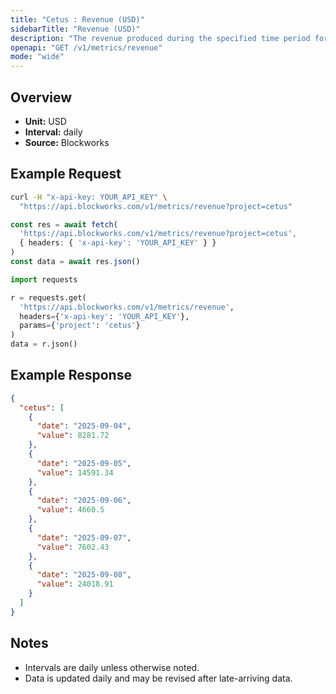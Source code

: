 ```yaml
---
title: "Cetus : Revenue (USD)"
sidebarTitle: "Revenue (USD)"
description: "The revenue produced during the specified time period for given project."
openapi: "GET /v1/metrics/revenue"
mode: "wide"
---
```


## Overview

- **Unit:** USD
- **Interval:** daily
- **Source:** Blockworks

## Example Request

<CodeGroup>

```bash cURL
curl -H "x-api-key: YOUR_API_KEY" \
  "https://api.blockworks.com/v1/metrics/revenue?project=cetus"
```

```typescript TypeScript
const res = await fetch(
  'https://api.blockworks.com/v1/metrics/revenue?project=cetus',
  { headers: { 'x-api-key': 'YOUR_API_KEY' } }
)
const data = await res.json()
```

```python Python
import requests

r = requests.get(
  'https://api.blockworks.com/v1/metrics/revenue',
  headers={'x-api-key': 'YOUR_API_KEY'},
  params={'project': 'cetus'}
)
data = r.json()
```

</CodeGroup>

## Example Response

```json
{
  "cetus": [
    {
      "date": "2025-09-04",
      "value": 8281.72
    },
    {
      "date": "2025-09-05",
      "value": 14591.34
    },
    {
      "date": "2025-09-06",
      "value": 4660.5
    },
    {
      "date": "2025-09-07",
      "value": 7602.43
    },
    {
      "date": "2025-09-08",
      "value": 24018.91
    }
  ]
}
```

## Notes
- Intervals are daily unless otherwise noted.
- Data is updated daily and may be revised after late-arriving data.
